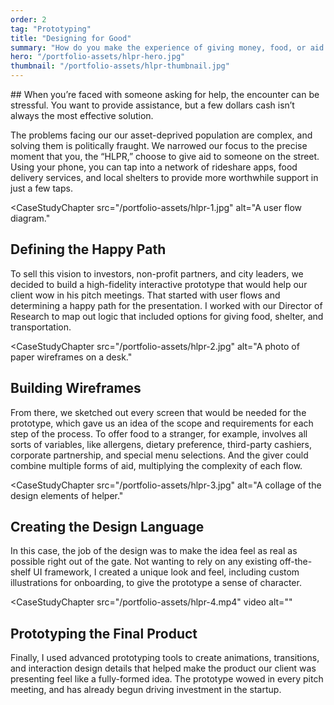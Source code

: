 ```yaml
---
order: 2
tag: "Prototyping"
title: "Designing for Good"
summary: "How do you make the experience of giving money, food, or aid to a stranger a more effective experience for everyone involved? A Simple Focus client who had worked with Memphis’ unhoused population for years asked us to help him solve that problem."
hero: "/portfolio-assets/hlpr-hero.jpg"
thumbnail: "/portfolio-assets/hlpr-thumbnail.jpg"
---
```


<CaseStudyProblemStatement>
## When you’re faced with someone asking for help, the encounter can be stressful. You want to provide assistance, but a few dollars cash isn’t always the most effective solution.

The problems facing our our asset-deprived population are complex, and solving them is politically fraught. We narrowed our focus to the precise moment that you, the “HLPR,” choose to give aid to someone on the street. Using your phone, you can tap into a network of rideshare apps, food delivery services, and local shelters to provide more worthwhile support in just a few taps.
</CaseStudyProblemStatement>

<CaseStudyChapter
src="/portfolio-assets/hlpr-1.jpg"
alt="A user flow diagram."
>
## Defining the Happy Path
To sell this vision to investors, non-profit partners, and city leaders, we decided to build a high-fidelity interactive prototype that would help our client wow in his pitch meetings. That started with user flows and determining a happy path for the presentation. I worked with our Director of Research to map out logic that included options for giving food, shelter, and transportation.
</CaseStudyChapter>

<CaseStudyChapter
src="/portfolio-assets/hlpr-2.jpg"
alt="A photo of paper wireframes on a desk."
>
## Building Wireframes
From there, we sketched out every screen that would be needed for the prototype, which gave us an idea of the scope and requirements for each step of the process. To offer food to a stranger, for example, involves all sorts of variables, like allergens, dietary preference, third-party cashiers, corporate partnership, and special menu selections. And the giver could combine multiple forms of aid, multiplying the complexity of each flow.
</CaseStudyChapter>

<CaseStudyChapter
src="/portfolio-assets/hlpr-3.jpg"
alt="A collage of the design elements of helper."
>
## Creating the Design Language
In this case, the job of the design was to make the idea feel as real as possible right out of the gate. Not wanting to rely on any existing off-the-shelf UI framework, I created a unique look and feel, including custom illustrations for onboarding, to give the prototype a sense of character.
</CaseStudyChapter>

<CaseStudyChapter
src="/portfolio-assets/hlpr-4.mp4"
video
alt=""
>
## Prototyping the Final Product
Finally, I used advanced prototyping tools to create animations, transitions, and interaction design details that helped make the product our client was presenting feel like a fully-formed idea. The prototype wowed in every pitch meeting, and has already begun driving investment in the startup.
</CaseStudyChapter>
